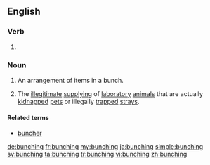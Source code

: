 ==English==

===Verb===
{{head|en}}

# {{present participle of|bunch|lang=en}}

===Noun===
{{en-noun}}

# {{context|countable|lang=en}} An arrangement of items in a bunch.
# {{context|uncountable|lang=en}} The [[illegitimate]] [[supply]]ing of [[laboratory]] [[animal]]s that are actually [[kidnap]]ped [[pet]]s or illegally [[trap]]ped [[stray]]s.

====Related terms====
* [[buncher]]

[[de:bunching]]
[[fr:bunching]]
[[my:bunching]]
[[ja:bunching]]
[[simple:bunching]]
[[sv:bunching]]
[[ta:bunching]]
[[tr:bunching]]
[[vi:bunching]]
[[zh:bunching]]